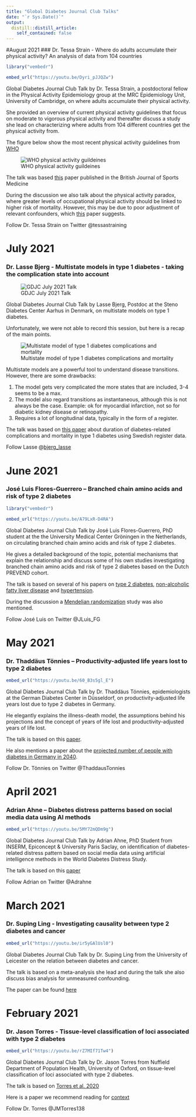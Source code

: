```yaml
---
title: "Global Diabetes Journal Club Talks"
date: "`r Sys.Date()`"
output:
  distill::distill_article:
    self_contained: false
---
```

#August 2021
### Dr. Tessa Strain - Where do adults accumulate their physical activity? An analysis of data from 104 countries

```r

library("vembedr")

embed_url("https://youtu.be/Dyri_pJJQZw")

```

Global Diabetes Journal Club Talk by Dr. Tessa Strain, a postdoctoral fellow in the Physical Activity Epidemiology group at the MRC Epidemiology Unit, University of Cambridge, on where adults accumulate their physical activity. 

She provided an overview of current physical activity guidelines that focus on moderate to vigorous physical activity and thereafter discuss a study she lead on characterizing where adults from 104 different countries get the physical activity from.

The figure below show the most recent physical activity guidelines from [WHO](https://www.who.int/activities/ensuring-sports-for-all)

![WHO physical activity guildeines](images/physical_activity_recs.jpg)

The talk was based [this](https://bjsm.bmj.com/content/54/24/1488) paper published in the British Journal of Sports Medicine 

During the discussion we also talk about the physical activity paradox, where greater levels of occupational physical activity should be linked to higher risk of mortality. However, this may be due to poor adjustment of relevant confounders, which [this](https://www.thelancet.com/journals/lanpub/article/PIIS2468-2667(21)00032-3/fulltext) paper suggests.

Follow Dr. Tessa Strain on Twitter @tessastraining

# July 2021
### Dr. Lasse Bjerg - Multistate models in type 1 diabetes - taking the complication state into account

![GDJC July 2021 Talk](images/july_2021_lasse.png)

Global Diabetes Journal Club Talk by Lasse Bjerg, Postdoc at the Steno Diabetes Center Aarhus in Denmark, on multistate models on type 1 diabetes.

Unfortunately, we were not able to record this session, but here is a recap of the main points.

![Multistate model of type 1 diabetes complications and mortality](images/multistate_models.jfif)

Multistate models are a powerful tool to understand disease transitions. However, there are some drawbacks:

1. The model gets very complicated the more states that are included, 3-4 seems to be a max.
2. The model also regard transitions as instantaneous, although this is not always be the case. Example: ok for myocardial infarction, not so for diabetic kidney disease or retinopathy.
3. Requires a lot of longitudinal data, typically in the form of a register.

The talk was based on [this paper](https://academic.oup.com/ije/advance-article-abstract/doi/10.1093/ije/dyaa290/6102236?redirectedFrom=fulltext) about duration of diabetes-related complications and mortality in type 1 diabetes using Swedish register data.

Follow Lasse @[bjerg_lasse](https://twitter.com/bjerg_lasse)

# June 2021
### José Luis Flores-Guerrero – Branched chain amino acids and risk of type 2 diabetes

```r

library("vembedr")

embed_url("https://youtu.be/A79LxR-D4RA")

```

Global Diabetes Journal Club Talk by José Luis Flores-Guerrero, PhD student at the the University Medical Center Gröningen in the Netherlands, on circulating branched chain amino acids and risk of type 2 diabetes. 

He gives a detailed background of the topic, potential mechanisms that explain the relationship and discuss some of his own studies investigating branched chain amino acids and risk of type 2 diabetes based on the Dutch PREVEND cohort.

The talk is based on several of his papers on [type 2 diabetes](https://pubmed.ncbi.nlm.nih.gov/30518023/), [non-alcoholic fatty liver disease](https://pubmed.ncbi.nlm.nih.gov/30917546/) and [hypertension](https://pubmed.ncbi.nlm.nih.gov/31587574/).

During the discussion a [Mendelian randomization](https://pubmed.ncbi.nlm.nih.gov/27898682/) study was also mentioned. 

Follow José Luis on Twitter @JLuis_FG

# May 2021
### Dr. Thaddäus Tönnies – Productivity-adjusted life years lost to type 2 diabetes

```r
embed_url("https://youtu.be/60_B3s5gl_E")

```

Global Diabetes Journal Club Talk by Dr. Thaddäus Tönnies, epidemiologists at the German Diabetes Center in Düsseldorf, on productivity-adjusted life years lost due to type 2 diabetes in Germany. 

He elegantly explains the illness-death model, the assumptions behind his projections and the concept of years of life lost and productivity-adjusted years of life lost.

The talk is based on this [paper](https://link.springer.com/article/10.1007/s00125-021-05409-3). 

He also mentions a paper about the [projected number of people with diabetes in Germany in 2040](https://onlinelibrary.wiley.com/doi/full/10.1111/dme.13902).


Follow Dr. Tönnies on Twitter @ThaddausTonnies  

# April 2021
### Adrian Ahne – Diabetes distress patterns based on social media data using AI methods

```r

embed_url("https://youtu.be/5MY72mQDm9g")

```

Global Diabetes Journal Club Talk by Adrian Ahne, PhD Student from INSERM, Epiconcept & University Paris Saclay, on identification of diabetes-related distress pattern based on social media data using artificial intelligence methods in the World Diabetes Distress Study. 

The talk is based on this [paper](https://drc.bmj.com/content/8/1/e001190.long)  

Follow Adrian on Twitter @Adrahne  

# March 2021
### Dr. Suping Ling - Investigating causality between type 2 diabetes and cancer

```r

embed_url("https://youtu.be/ir5yGAlUsl0")

```

Global Diabetes Journal Club Talk by Dr. Suping Ling from the University of Leicester on the relation between diabetes and cancer. 

The talk is based on a meta-analysis she lead and during the talk she also discuss bias analysis for unmeasured confounding.

The paper can be found [here](https://care.diabetesjournals.org/content/43/9/2313)

# February 2021
### Dr. Jason Torres - Tissue-level classification of loci associated with type 2 diabetes

```r

embed_url("https://youtu.be/rZ7MIf71Tw4")
```

Global Diabetes Journal Club Talk by Dr. Jason Torres from Nuffield Department of Population Health, University of Oxford, on tissue-level classification of loci associated with type 2 diabetes.

The talk is based on [Torres et al. 2020]( https://www.cell.com/ajhg/fulltext/S0002-9297(20)30367-0)

Here is a paper we recommend reading for [context](https://academic.oup.com/edrv/article/40/6/1500/5535575?login=true) 

Follow Dr. Torres @JMTorres138